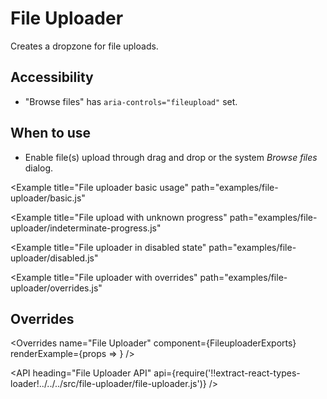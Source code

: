 <!--
Copyright (c) 2018 Uber Technologies, Inc.

This source code is licensed under the MIT license found in the
LICENSE file in the root directory of this source tree.
-->





# File Uploader

Creates a dropzone for file uploads.

## Accessibility

- "Browse files" has `aria-controls="fileupload"` set.

## When to use

- Enable file(s) upload through drag and drop or the system _Browse files_ dialog.

<Example
  title="File uploader basic usage"
  path="examples/file-uploader/basic.js"
>
  <FileUploaderBasic />
</Example>

<Example title="File upload with error" path="examples/file-uploader/error.js">
  <FileUploaderError />
</Example>

<Example
  title="File upload with unknown progress"
  path="examples/file-uploader/indeterminate-progress.js"
>
  <FileUploaderIndeterminate />
</Example>

<Example
  title="File uploader in disabled state"
  path="examples/file-uploader/disabled.js"
>
  <FileUploaderDisabled />
</Example>

<Example
  title="File uploader with overrides"
  path="examples/file-uploader/overrides.js"
>
  <FileUploaderOverrides />
</Example>

## Overrides

<Overrides
  name="File Uploader"
  component={FileuploaderExports}
  renderExample={props => <OverridesExample overrides={props.overrides} />}
/>

<API
  heading="File Uploader API"
  api={require('!!extract-react-types-loader!../../../src/file-uploader/file-uploader.js')}
/>
